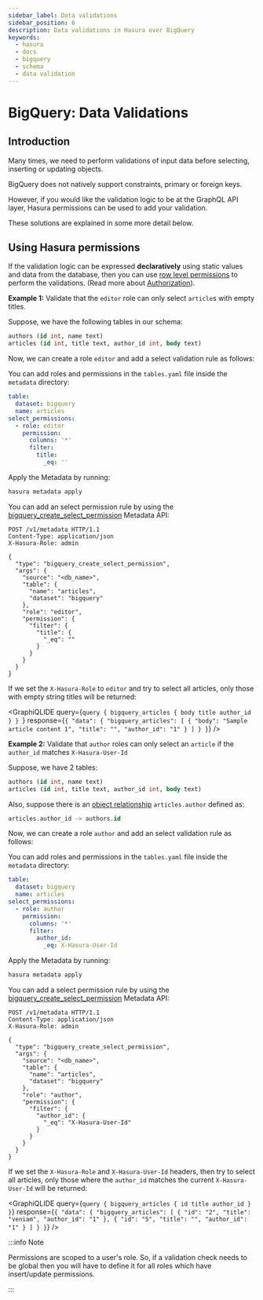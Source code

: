 ```yaml
---
sidebar_label: Data validations
sidebar_position: 6
description: Data validations in Hasura over BigQuery
keywords:
  - hasura
  - docs
  - bigquery
  - schema
  - data validation
---
```



# BigQuery: Data Validations

## Introduction

Many times, we need to perform validations of input data before selecting, inserting or updating objects.

BigQuery does not natively support constraints, primary or foreign keys.

However, if you would like the validation logic to be at the GraphQL API layer, Hasura permissions can be used to add
your validation.

These solutions are explained in some more detail below.

## Using Hasura permissions

If the validation logic can be expressed **declaratively** using static values and data from the database, then you can
use [row level permissions](/auth/authorization/permission-rules.mdx#row-level-permissions) to perform the validations.
(Read more about [Authorization](/auth/authorization/index.mdx)).

**Example 1:** Validate that the `editor` role can only select `article`s with empty titles.

Suppose, we have the following tables in our schema:

```sql
authors (id int, name text)
articles (id int, title text, author_id int, body text)
```

Now, we can create a role `editor` and add a select validation rule as follows:

<Tabs groupId="user-preference" className="api-tabs">
<TabItem value="console" label="Console">

<Thumbnail src="/img/schema/bq-validation-not-empty.png" />

</TabItem>
<TabItem value="cli" label="CLI">

You can add roles and permissions in the `tables.yaml` file inside the `metadata` directory:

```yaml {4-10}
table:
  dataset: bigquery
  name: articles
select_permissions:
  - role: editor
    permission:
      columns: '*'
      filter:
        title:
          _eq: ''
```

Apply the Metadata by running:

```bash
hasura metadata apply
```

</TabItem>
<TabItem value="api" label="API">

You can add an select permission rule by using the
[bigquery_create_select_permission](/api-reference/metadata-api/permission.mdx) Metadata API:

```http
POST /v1/metadata HTTP/1.1
Content-Type: application/json
X-Hasura-Role: admin

{
  "type": "bigquery_create_select_permission",
  "args": {
    "source": "<db_name>",
    "table": {
      "name": "articles",
      "dataset": "bigquery"
    },
    "role": "editor",
    "permission": {
      "filter": {
        "title": {
          "_eq": ""
        }
      }
    }
  }
}
```

</TabItem>
</Tabs>

If we set the `X-Hasura-Role` to `editor` and try to select all articles, only those with empty string titles will be
returned:

<GraphiQLIDE
  query={`query {
  bigquery_articles {
    body
    title
    author_id
  }
}
`}
  response={`{
  "data": {
    "bigquery_articles": [
      {
        "body": "Sample article content 1",
        "title": "",
        "author_id": "1"
      }
    ]
  }
}`}
/>

**Example 2:** Validate that `author` roles can only select an `article` if the `author_id` matches `X-Hasura-User-Id`

Suppose, we have 2 tables:

```sql
authors (id int, name text)
articles (id int, title text, author_id int, body text)
```

Also, suppose there is an [object relationship](schema/bigquery/table-relationships/index.mdx) `articles.author` defined
as:

```sql
articles.author_id -> authors.id
```

Now, we can create a role `author` and add an select validation rule as follows:

<Tabs groupId="user-preference" className="api-tabs">
<TabItem value="console" label="Console">

<Thumbnail src="/img/schema/bq-author-own-articles.png" />

</TabItem>
<TabItem value="cli" label="CLI">

You can add roles and permissions in the `tables.yaml` file inside the `metadata` directory:

```yaml {4-10}
table:
  dataset: bigquery
  name: articles
select_permissions:
  - role: author
    permission:
      columns: '*'
      filter:
        author_id:
          _eq: X-Hasura-User-Id
```

Apply the Metadata by running:

```bash
hasura metadata apply
```

</TabItem>
<TabItem value="api" label="API">

You can add a select permission rule by using the
[bigquery_create_select_permission](/api-reference/metadata-api/permission.mdx) Metadata API:

```http
POST /v1/metadata HTTP/1.1
Content-Type: application/json
X-Hasura-Role: admin

{
  "type": "bigquery_create_select_permission",
  "args": {
    "source": "<db_name>",
    "table": {
      "name": "articles",
      "dataset": "bigquery"
    },
    "role": "author",
    "permission": {
      "filter": {
        "author_id": {
          "_eq": "X-Hasura-User-Id"
        }
      }
    }
  }
}
```

</TabItem>
</Tabs>

If we set the `X-Hasura-Role` and `X-Hasura-User-Id` headers, then try to select all articles, only those where the
`author_id` matches the current `X-Hasura-User-Id` will be returned:

<GraphiQLIDE
  query={`query {
    bigquery_articles {
      id
      title
      author_id
    }
  }`}
  response={`{
  "data": {
    "bigquery_articles": [
      {
        "id": "2",
        "title": "veniam",
        "author_id": "1"
      },
      {
        "id": "5",
        "title": "",
        "author_id": "1"
      }
    ]
  }
}`}
/>

:::info Note

Permissions are scoped to a user's role. So, if a validation check needs to be global then you will have to define it
for all roles which have insert/update permissions.

:::
